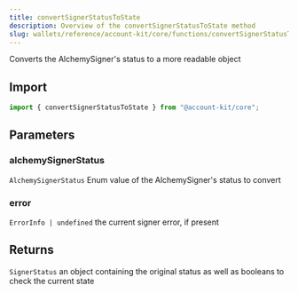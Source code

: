 ```yaml
---
title: convertSignerStatusToState
description: Overview of the convertSignerStatusToState method
slug: wallets/reference/account-kit/core/functions/convertSignerStatusToState
---
```


Converts the AlchemySigner's status to a more readable object

## Import

```ts
import { convertSignerStatusToState } from "@account-kit/core";
```

## Parameters

### alchemySignerStatus

`AlchemySignerStatus`
Enum value of the AlchemySigner's status to convert

### error

`ErrorInfo | undefined`
the current signer error, if present

## Returns

`SignerStatus`
an object containing the original status as well as booleans to check the current state

